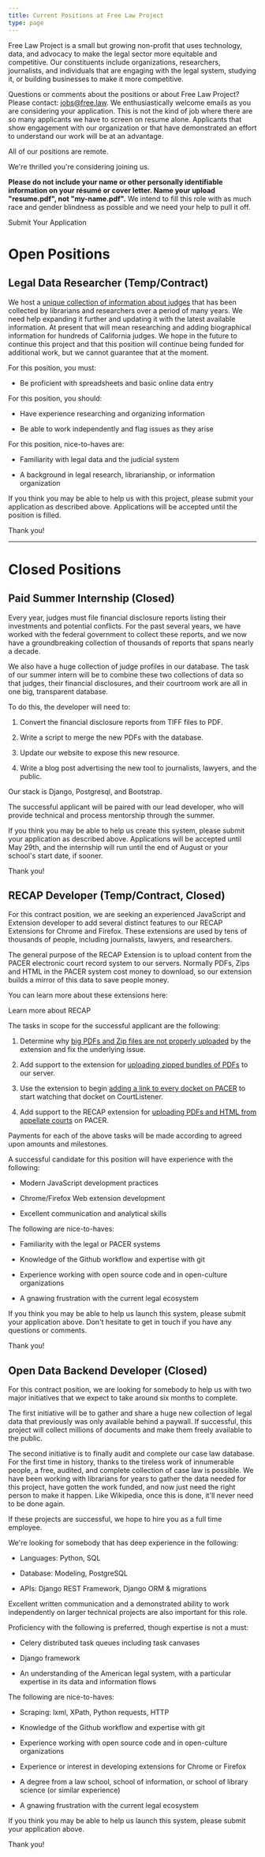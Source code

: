 ```yaml
---
title: Current Positions at Free Law Project
type: page
---
```


Free Law Project is a small but growing non-profit that uses technology, data, and advocacy to make the legal sector more equitable and competitive. Our constituents include organizations, researchers, journalists, and individuals that are engaging with the legal system, studying it, or building businesses to make it more competitive.

Questions or comments about the positions or about Free Law Project? Please contact: <a href="mailto:jobs@free.law">jobs@free.law</a>. We enthusiastically welcome emails as you are considering your application. This is not the kind of job where there are so many applicants we have to screen on resume alone. Applicants that show engagement with our organization or that have demonstrated an effort to understand our work will be at an advantage.

All of our positions are remote.

We're thrilled you're considering joining us.

<AlertBox>
<p><strong>Please do not include your name or other personally identifiable information on your résumé or cover letter. Name your upload "resume.pdf", not "my-name.pdf".</strong> We intend to fill this role with as much race and gender blindness as possible and we need your help to pull it off.
    </p>
</AlertBox>


<p className="text-center pt-5">
    <PurpleButton href="https://docs.google.com/forms/d/e/1FAIpQLSdbRrrOiKu74tgt7wJ1HEEz1XFRyn2XwYpIryxcB6aRJqd0_g/viewform?usp=sf_link" size="lg" extraClasses="inline-flex"><CheckIcon className="flex-shrink-0 h-7 w-7 pr-1"/> Submit Your Application</PurpleButton>
</p>


# Open Positions

## Legal Data Researcher (Temp/Contract)

We host a [unique collection of information about judges][j] that has been collected by librarians and researchers over a period of many years. We need help expanding it further and updating it with the latest available information. At present that will mean researching and adding biographical information for hundreds of California judges. We hope in the future to continue this project and that this position will continue being funded for additional work, but we cannot guarantee that at the moment.

For this position, you must:

 - Be proficient with spreadsheets and basic online data entry

For this position, you should:

 - Have experience researching and organizing information

 - Be able to work independently and flag issues as they arise

For this position, nice-to-haves are:

 - Familiarity with legal data and the judicial system

 - A background in legal research, librarianship, or information organization

If you think you may be able to help us with this project, please submit your application as described above. Applications will be accepted until the position is filled.

Thank you!

[j]: /projects/judge-db/

--------

# Closed Positions

## Paid Summer Internship (Closed)

Every year, judges must file financial disclosure reports listing their investments and potential conflicts. For the past several years, we have worked with the federal government to collect these reports, and we now have a groundbreaking collection of thousands of reports that spans nearly a decade. 

We also have a huge collection of judge profiles in our database. The task of our summer intern will be to combine these two collections of data so that judges, their financial disclosures, and their courtroom work are all in one big, transparent database.

To do this, the developer will need to:

1. Convert the financial disclosure reports from TIFF files to PDF.

1. Write a script to merge the new PDFs with the database.

1. Update our website to expose this new resource.

1. Write a blog post advertising the new tool to journalists, lawyers, and the public. 

Our stack is Django, Postgresql, and Bootstrap. 

The successful applicant will be paired with our lead developer, who will provide technical and process mentorship through the summer. 

If you think you may be able to help us create this system, please submit your application as described above. Applications will be accepted until May 29th, and the internship will run until the end of August or your school's start date, if sooner.

Thank you!


## RECAP Developer (Temp/Contract, Closed)

For this contract position, we are seeking an experienced JavaScript and Extension developer to add several distinct features to our RECAP Extensions for Chrome and Firefox. These extensions are used by tens of thousands of people, including journalists, lawyers, and researchers.

The general purpose of the RECAP Extension is to upload content from the PACER electronic court record system to our servers. Normally PDFs, Zips and HTML in the PACER system cost money to download, so our extension builds a mirror of this data to save people money. 

You can learn more about these extensions here:

<PurpleButton size="lg" href="https://free.law/recap/">Learn more about RECAP</PurpleButton>

The tasks in scope for the successful applicant are the following:

1. Determine why [big PDFs and Zip files are not properly uploaded][big] by the extension and fix the underlying issue.

1. Add support to the extension for [uploading zipped bundles of PDFs][zips] to our server.

1. Use the extension to begin [adding a link to every docket on PACER][watch] to start watching that docket on CourtListener.

1. Add support to the RECAP extension for [uploading PDFs and HTML from appellate courts][app] on PACER. 

Payments for each of the above tasks will be made according to agreed upon amounts and milestones.

A successful candidate for this position will have experience with the following:

 - Modern JavaScript development practices
 
 - Chrome/Firefox Web extension development
 
 - Excellent communication and analytical skills
 
The following are nice-to-haves:

 - Familiarity with the legal or PACER systems

 - Knowledge of the Github workflow and expertise with git

 - Experience working with open source code and in open-culture organizations

 - A gnawing frustration with the current legal ecosystem

If you think you may be able to help us launch this system, please submit your application above. Don't hesitate to get in touch if you have any questions or comments.

Thank you!

[big]: https://github.com/freelawproject/recap/issues/235
[zips]: https://github.com/freelawproject/recap/issues/117
[watch]: https://github.com/freelawproject/recap/issues/199
[app]: https://github.com/freelawproject/recap/issues/83


## Open Data Backend Developer (Closed)

For this contract position, we are looking for somebody to help us with two major initiatives that we expect to take around six months to complete. 

The first initiative will be to gather and share a huge new collection of legal data that previously was only available behind a paywall. If successful, this project will collect millions of documents and make them freely available to the public.

The second initiative is to finally audit and complete our case law database. For the first time in history, thanks to the tireless work of innumerable people, a free, audited, and complete collection of case law is possible. We have been working with librarians for years to gather the data needed for this project, have gotten the work funded, and now just need the right person to make it happen. Like Wikipedia, once this is done, it'll never need to be done again.

If these projects are successful, we hope to hire you as a full time employee.
 
We're looking for somebody that has deep experience in the following:

 - Languages: Python, SQL
 
 - Database: Modeling, PostgreSQL
  
 - APIs: Django REST Framework, Django ORM & migrations
 
Excellent written communication and a demonstrated ability to work independently on larger technical projects are also important for this role.
 

Proficiency with the following is preferred, though expertise is not a must:

 - Celery distributed task queues including task canvases
 
 - Django framework
 
 - An understanding of the American legal system, with a particular expertise in its data and information flows
 

The following are nice-to-haves:

 - Scraping: lxml, XPath, Python requests, HTTP

 - Knowledge of the Github workflow and expertise with git
 
 - Experience working with open source code and in open-culture organizations
 
 - Experience or interest in developing extensions for Chrome or Firefox
 
 - A degree from a law school, school of information, or school of library science (or similar experience)
 
 - A gnawing frustration with the current legal ecosystem
 
If you think you may be able to help us launch this system, please submit your application above.

Thank you!
